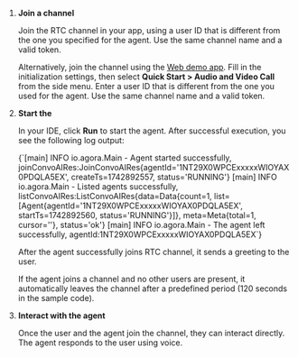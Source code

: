
1. **Join a channel**

    Join the RTC channel in your app, using a user ID that is different from the one you specified for the agent. Use the same channel name and a valid token.

    Alternatively, join the channel using the [Web demo app](https://webdemo-global.agora.io/index.html). Fill in the initialization settings, then select **Quick Start > Audio and Video Call** from the side menu. Enter a user ID that is different from the one you used for the agent. Use the same channel name and a valid token.

1. **Start the <Vpd k="NAME" />**

    In your IDE, click **Run** to start the agent. After successful execution, you see the following log output:

    <CodeBlock language="bash" showLineNumbers>
    {`[main] INFO io.agora.Main - Agent started successfully, joinConvoAIRes:JoinConvoAIRes{agentId='1NT29X0WPCExxxxxWIOYAX0PDQLA5EX', createTs=1742892557, status='RUNNING'}
   [main] INFO io.agora.Main - Listed agents successfully, listConvoAIRes:ListConvoAIRes{data=Data{count=1, list=[Agent{agentId='1NT29X0WPCExxxxxWIOYAX0PDQLA5EX', startTs=1742892560, status='RUNNING'}]}, meta=Meta{total=1, cursor=''}, status='ok'}
   [main] INFO io.agora.Main - The agent left successfully, agentId:1NT29X0WPCExxxxxWIOYAX0PDQLA5EX`}
    </CodeBlock>

    After the agent successfully joins RTC channel, it sends a greeting to the user.

    <Admonition type="info">
    If the agent joins a channel and no other users are present, it automatically leaves the channel after a predefined period (120 seconds in the sample code).
    </Admonition>

1. **Interact with the agent**

    Once the user and the agent join the channel, they can interact directly. The agent responds to the user using voice.
